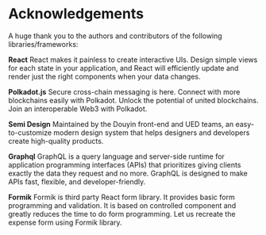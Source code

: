# Acknowledgements

A huge thank you to the authors and contributors of the following libraries/frameworks:

**React** React makes it painless to create interactive UIs. Design simple views for each state in your application, and React will efficiently update and render just the right components when your data changes. 

**Polkadot.js** Secure cross-chain messaging is here. Connect with more blockchains easily with Polkadot. Unlock the potential of united blockchains. Join an interoperable Web3 with Polkadot.

**Semi Design** Maintained by the Douyin front-end and UED teams, an easy-to-customize modern design system that helps designers and developers create high-quality products.

**Graphql** 
GraphQL is a query language and server-side runtime for application programming interfaces (APIs) that prioritizes giving clients exactly the data they request and no more. GraphQL is designed to make APIs fast, flexible, and developer-friendly.

**Formik** Formik is third party React form library. It provides basic form programming and validation. It is based on controlled component and greatly reduces the time to do form programming. Let us recreate the expense form using Formik library.
